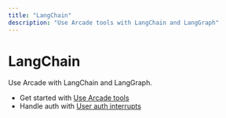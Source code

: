 ```yaml
---
title: "LangChain"
description: "Use Arcade tools with LangChain and LangGraph"
---
```


# LangChain

Use Arcade with LangChain and LangGraph.

- Get started with [Use Arcade tools](/home/agent-frameworks/langchain/use-arcade-tools)
- Handle auth with [User auth interrupts](/home/agent-frameworks/langchain/user-auth-interrupts)


